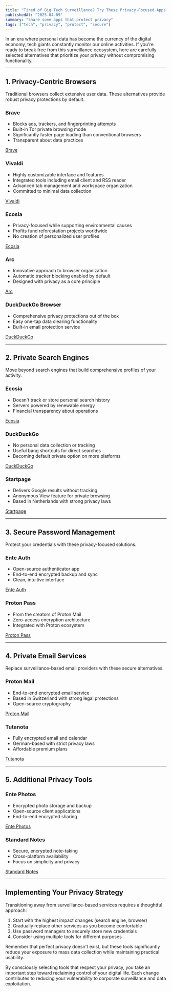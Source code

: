 ```yaml
---
title: "Tired of Big Tech Surveillance? Try These Privacy-Focused Apps and Tools"
publishedAt: "2025-04-09"
summary: "Share some apps that protect privacy"
tags: ["tech", "privacy", "protect", "secure"]
---
```


In an era where personal data has become the currency of the digital economy, tech giants constantly monitor our online activities. If you're ready to break free from this surveillance ecosystem, here are carefully selected alternatives that prioritize your privacy without compromising functionality.  

---

## 1. Privacy-Centric Browsers  

Traditional browsers collect extensive user data. These alternatives provide robust privacy protections by default.  

### Brave  
- Blocks ads, trackers, and fingerprinting attempts  
- Built-in Tor private browsing mode  
- Significantly faster page loading than conventional browsers  
- Transparent about data practices  

[Brave](https://brave.com)

### Vivaldi  
- Highly customizable interface and features  
- Integrated tools including email client and RSS reader  
- Advanced tab management and workspace organization  
- Committed to minimal data collection  

[Vivaldi](https://vivaldi.com)

### Ecosia  
- Privacy-focused while supporting environmental causes  
- Profits fund reforestation projects worldwide  
- No creation of personalized user profiles  

[Ecosia](https://ecosia.org)

### Arc  
- Innovative approach to browser organization  
- Automatic tracker blocking enabled by default  
- Designed with privacy as a core principle  

[Arc](https://arc.net)

### DuckDuckGo Browser  
- Comprehensive privacy protections out of the box  
- Easy one-tap data clearing functionality  
- Built-in email protection service  

[DuckDuckGo](https://duckduckgo.com/windows)

---

## 2. Private Search Engines  

Move beyond search engines that build comprehensive profiles of your activity.  

### Ecosia  
- Doesn't track or store personal search history  
- Servers powered by renewable energy  
- Financial transparency about operations  

[Ecosia](https://ecosia.org)

### DuckDuckGo  
- No personal data collection or tracking  
- Useful bang shortcuts for direct searches  
- Becoming default private option on more platforms  

[DuckDuckGo](https://duckduckgo.com)

### Startpage  
- Delivers Google results without tracking  
- Anonymous View feature for private browsing  
- Based in Netherlands with strong privacy laws  

[Startpage](https://startpage.com)

---

## 3. Secure Password Management  

Protect your credentials with these privacy-focused solutions.  

### Ente Auth  
- Open-source authenticator app  
- End-to-end encrypted backup and sync  
- Clean, intuitive interface  

[Ente Auth](https://ente.io/auth)

### Proton Pass  
- From the creators of Proton Mail  
- Zero-access encryption architecture  
- Integrated with Proton ecosystem  

[Proton Pass](https://proton.me/pass)

---

## 4. Private Email Services  

Replace surveillance-based email providers with these secure alternatives.  

### Proton Mail  
- End-to-end encrypted email service  
- Based in Switzerland with strong legal protections  
- Open-source cryptography  

[Proton Mail](https://proton.me/mail)

### Tutanota  
- Fully encrypted email and calendar  
- German-based with strict privacy laws  
- Affordable premium plans  

[Tutanota](https://tuta.com)

---

## 5. Additional Privacy Tools  

### Ente Photos  
- Encrypted photo storage and backup  
- Open-source client applications  
- End-to-end encrypted sharing  

[Ente Photos](https://ente.io)

### Standard Notes  
- Secure, encrypted note-taking  
- Cross-platform availability  
- Focus on simplicity and privacy  

[Standard Notes](https://standardnotes.com/)

---

## Implementing Your Privacy Strategy  

Transitioning away from surveillance-based services requires a thoughtful approach:  

1. Start with the highest impact changes (search engine, browser)  
2. Gradually replace other services as you become comfortable  
3. Use password managers to securely store new credentials  
4. Consider using multiple tools for different purposes  

Remember that perfect privacy doesn't exist, but these tools significantly reduce your exposure to mass data collection while maintaining practical usability.  

By consciously selecting tools that respect your privacy, you take an important step toward reclaiming control of your digital life. Each change contributes to reducing your vulnerability to corporate surveillance and data exploitation.
